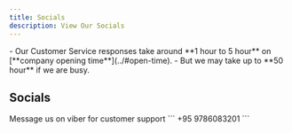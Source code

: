 ```yaml
---
title: Socials
description: View Our Socials
---
```


<Aside type="caution" title='Customer Service'>
    - Our Customer Service responses take around **1 hour to 5 hour** on [**company opening time**](../#open-time).
        - But we may take up to **50 hour** if we are busy.
</Aside>

## Socials



<CardGrid>
<LinkCard title='Facebook' href="https://url.asop.asia/facebook.html" description='View Our Facebook Page for Updates & Discounts offers'  / >
<LinkCard title="Messenger" href="https://url.asop.asia/messenger.html" description="Message Us on Messenger for customer support" />

<LinkCard title="Email" href="mailto:customer@asop.asia" description="Email us for anything!" />
<LinkCard title="Discord" href="https://url.asop.asia/discord.html" description="Join our Discord Server for updates & Discounts offers & Customer Support" />
<LinkCard title="Revolt.chat" href="https://url.asop.asia/revolt.html" description="Join Our Revolt Server for updates & Discounts offers & Customer Support " />
<LinkCard title="Telegram" href="https://url.asop.asia/telegram.html" description="Subscribe to our telegram channels for updates & Discount offers" />
<LinkCard title="Bluesky (bsky.app)" href="url.asop.asia/bsky.html" description="View our updates & Discounts" />
<LinkCard title="Viber Business" href="https://connect.viber.com/business/216a6e32-c923-11ef-af1b-d65902b342fa?utm_source=manage&utm_medium=copy_link" description="Message us on Viber For customer support" />
<Card title='Viber (Number)'>
    Message us on viber for customer support
    ```
    +95 9786083201
    ```
</Card>
<LinkCard title="Github Organization" href="https://url.asop.asia/ghorg.html" description="Our Github organization holds " />

</CardGrid>
